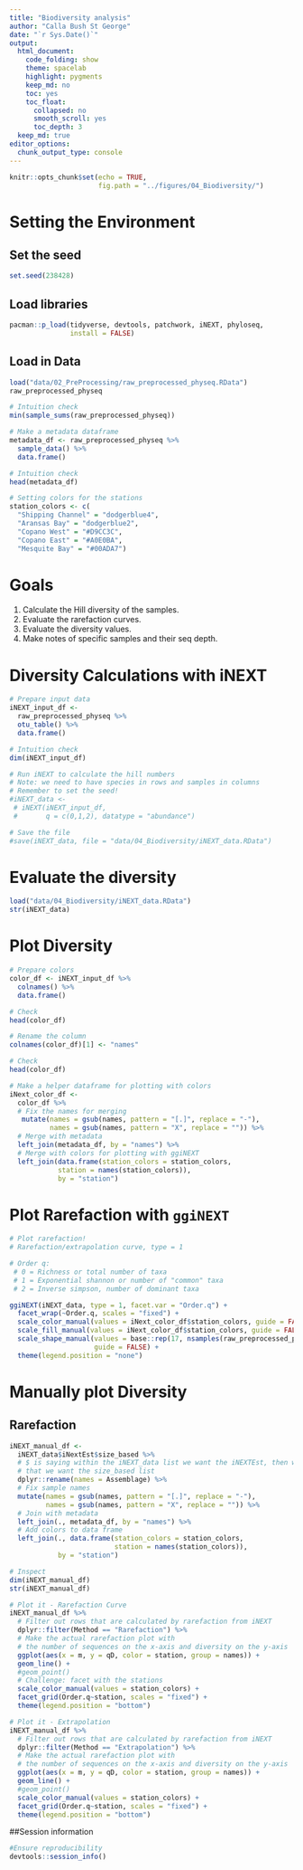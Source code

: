 ```yaml
---
title: "Biodiversity analysis"
author: "Calla Bush St George"
date: "`r Sys.Date()`"
output:
  html_document: 
    code_folding: show
    theme: spacelab
    highlight: pygments
    keep_md: no
    toc: yes
    toc_float:
      collapsed: no
      smooth_scroll: yes
      toc_depth: 3
  keep_md: true  
editor_options: 
  chunk_output_type: console
---
```


```r
knitr::opts_chunk$set(echo = TRUE,
                      fig.path = "../figures/04_Biodiversity/")
```

# Setting the Environment

## Set the seed
```r
set.seed(238428)
```


## Load libraries
```r
pacman::p_load(tidyverse, devtools, patchwork, iNEXT, phyloseq,
               install = FALSE)
```

## Load in Data
```r
load("data/02_PreProcessing/raw_preprocessed_physeq.RData")
raw_preprocessed_physeq

# Intuition check
min(sample_sums(raw_preprocessed_physeq))

# Make a metadata dataframe
metadata_df <- raw_preprocessed_physeq %>%
  sample_data() %>%
  data.frame()

# Intuition check
head(metadata_df)

# Setting colors for the stations
station_colors <- c(
  "Shipping Channel" = "dodgerblue4",
  "Aransas Bay" = "dodgerblue2",
  "Copano West" = "#D9CC3C",
  "Copano East" = "#A0E0BA",
  "Mesquite Bay" = "#00ADA7")
```


# Goals

1. Calculate the Hill diversity of the samples.
2. Evaluate the rarefaction curves.
3. Evaluate the diversity values.
4. Make notes of specific samples and their seq depth. 

# Diversity Calculations with iNEXT
```r
# Prepare input data
iNEXT_input_df <-
  raw_preprocessed_physeq %>%
  otu_table() %>%
  data.frame()

# Intuition check
dim(iNEXT_input_df)

# Run iNEXT to calculate the hill numbers
# Note: we need to have species in rows and samples in columns
# Remember to set the seed!
#iNEXT_data <-
 # iNEXT(iNEXT_input_df,
 #       q = c(0,1,2), datatype = "abundance")

# Save the file
#save(iNEXT_data, file = "data/04_Biodiversity/iNEXT_data.RData")
```

# Evaluate the diversity
```r
load("data/04_Biodiversity/iNEXT_data.RData")
str(iNEXT_data)
```

# Plot Diversity
```r
# Prepare colors
color_df <- iNEXT_input_df %>%
  colnames() %>%
  data.frame()

# Check
head(color_df)

# Rename the column
colnames(color_df)[1] <- "names"

# Check
head(color_df)

# Make a helper dataframe for plotting with colors
iNext_color_df <-
  color_df %>%
  # Fix the names for merging
   mutate(names = gsub(names, pattern = "[.]", replace = "-"), 
          names = gsub(names, pattern = "X", replace = "")) %>%
  # Merge with metadata
  left_join(metadata_df, by = "names") %>%
  # Merge with colors for plotting with ggiNEXT
  left_join(data.frame(station_colors = station_colors,
            station = names(station_colors)),
            by = "station") 
```

# Plot Rarefaction with `ggiNEXT`

```r
# Plot rarefaction!
# Rarefaction/extrapolation curve, type = 1

# Order q:
 # 0 = Richness or total number of taxa
 # 1 = Exponential shannon or number of "common" taxa
 # 2 = Inverse simpson, number of dominant taxa

ggiNEXT(iNEXT_data, type = 1, facet.var = "Order.q") + 
  facet_wrap(~Order.q, scales = "fixed") +
  scale_color_manual(values = iNext_color_df$station_colors, guide = FALSE) +
  scale_fill_manual(values = iNext_color_df$station_colors, guide = FALSE) +
  scale_shape_manual(values = base::rep(17, nsamples(raw_preprocessed_physeq)),
                     guide = FALSE) +
  theme(legend.position = "none")
```

# Manually plot Diversity

## Rarefaction
```r
iNEXT_manual_df <- 
  iNEXT_data$iNextEst$size_based %>%
  # $ is saying within the iNEXT_data list we want the iNEXTEst, then within
  # that we want the size_based list
  dplyr::rename(names = Assemblage) %>%
  # Fix sample names
  mutate(names = gsub(names, pattern = "[.]", replace = "-"),
         names = gsub(names, pattern = "X", replace = "")) %>%
  # Join with metadata
  left_join(., metadata_df, by = "names") %>%
  # Add colors to data frame
  left_join(., data.frame(station_colors = station_colors,
                          station = names(station_colors)),
            by = "station")

# Inspect 
dim(iNEXT_manual_df)
str(iNEXT_manual_df)

# Plot it - Rarefaction Curve
iNEXT_manual_df %>%
  # Filter out rows that are calculated by rarefaction from iNEXT
  dplyr::filter(Method == "Rarefaction") %>%
  # Make the actual rarefaction plot with
  # the number of sequences on the x-axis and diversity on the y-axis
  ggplot(aes(x = m, y = qD, color = station, group = names)) + 
  geom_line() +
  #geom_point()
  # Challenge: facet with the stations
  scale_color_manual(values = station_colors) +
  facet_grid(Order.q~station, scales = "fixed") +
  theme(legend.position = "bottom")

# Plot it - Extrapolation 
iNEXT_manual_df %>%
  # Filter out rows that are calculated by rarefaction from iNEXT
  dplyr::filter(Method == "Extrapolation") %>%
  # Make the actual rarefaction plot with
  # the number of sequences on the x-axis and diversity on the y-axis
  ggplot(aes(x = m, y = qD, color = station, group = names)) + 
  geom_line() +
  #geom_point()
  scale_color_manual(values = station_colors) +
  facet_grid(Order.q~station, scales = "fixed") +
  theme(legend.position = "bottom")
```




##Session information
```r
#Ensure reproducibility
devtools::session_info()
```

